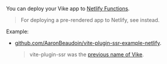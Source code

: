 
You can deploy your Vike app to [Netlify Functions](https://www.netlify.com/products/functions/).

> For deploying a pre-rendered app to Netlify, see <Link href="/netlify" /> instead.

Example:
 - [github.com/AaronBeaudoin/vite-plugin-ssr-example-netlify](https://github.com/AaronBeaudoin/vite-plugin-ssr-example-netlify).
   > vite-plugin-ssr was the [previous name of Vike](https://vite-plugin-ssr.com/vike).
